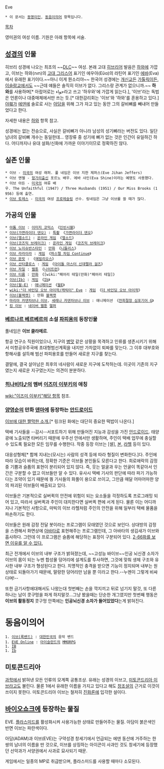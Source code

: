 Eve

 * 이 문서는 [[동명이인]], [[동음이의어]] 항목입니다.

[[목차]]

영미권의 여성 이름. 기원은 아래 항목에 서술.

== [[성경]]의 인물 ==
히브리 성경에 나오는 최초의 ~~[[DLC]]~~ 여성. 본래 고대 [[히브리어]] 발음은 [[하와]]에 가깝고, 이브는 하와(חוה)의 [[고대 그리스어]] 표기인 에우아(Εὔα)의 라틴어 표기인 [[에바]](Eva)에서 유래한 표기이다.~~아니 이게 뭔소리야~~ 한국어 성경에는 [[개신교]]든 [[가톨릭]]이든, [[이슬람교]]에서도 ~~근데 얘들은 솔직히 이브가 없다. 그리스랑 관계가 없으니까.~~ '''하와'''를 사용하며[* 아랍어로는 حواء라고 쓰고 '하우와'에 가깝게 읽는다.], '이브'라는 독법은 언론이나 대중매체에서만 쓰는 듯.[* 대한감리회는 '이브'와 '하와'를 혼용하고 있다.] [[야훼]]가 [[에덴]]에 솔로로 사는 [[아담]]을 위해 그가 자고 있는 동안 그의 갈비뼈를 빼내어 만들었다고 한다.

자세한 내용은 [[하와]] 항목 참고.

성경에는 없는 전승으로, 사실은 갈비뼈가 아니라 남성의 성기뼈라는 버전도 있다. 일단 남녀의 갈비뼈 개수는 동일한데... 영장류 중 성기에 뼈가 없는 것은 인간이 유일하긴 하다. 어디까지나 유대 설화/신화에 가까운 이야기이므로 정확하진 않다.

== 실존 인물 ==
 * 이브 - [[미국]]의 여성 래퍼. 풀 네임은 이브 지한 제퍼스(Eve Jihan Jeffers)
 * 이브 앤젤 - [[헝가리]]출신 포르노 배우. 에바 샤인(Eva Shine)이라는 예명도 사용했다.
 * 이브 아든 - [[미국]]의 여류 배우. The Unfaithful (1947) / Three Husbands (1951) / Our Miss Brooks (1956) 등에 출연.
 * [[이브 토레스]] - [[미국]]의 여성 [[프로레슬링]] 선수. 링네임은 그냥 이브를 쓸 때가 많다.

== 가공의 인물 ==
 * [[아톰 이브]] : [[이미지 코믹스]] 《[[인빈시블]]》
 * [[이브(가면라이더 덴오)]] : [[특촬]] 《[[가면라이더 덴오]]》
 * [[이브(엘소드)]] : [[온라인 게임]] 《[[엘소드]]》
 * [[이브(코즈믹 브레이크)]] : [[온라인 게임]] 《[[코즈믹 브레이크]]》
 * [[이브 노이슈반스타인]] : [[만화]] 《[[니들리스]]》
 * [[이브 라라이라]] : [[게임]] 《[[파스텔 차임 Continue]]》
 * [[이브 문릿]] : 《[[에빌리오스]]》
 * [[이브 산타클로스]] : [[게임]] 《[[아이돌 마스터 신데렐라 걸즈]]》
 * [[이브 자일]] : [[웹툰]] 《[[나이트런]]》
 * [[이브 티름]] : [[만화]] 《[wiki:"페어리 테일(만화)"페어리 테일]》
 * [[이브(Ib)]] : [[게임]] 《[[Ib]]》
 * [[이브(월-E)]] : [[애니메이션]] 《[[월E]]》
 * [[wiki:"더 바인딩 오브 아이작/캐릭터" Eve]] : [[게임]] 《[[더 바인딩 오브 아이작]]》
 * [[이브(블랙캣)]] : 만화 [[블랙캣(만화)|블랙캣]]
 * [[마리아 카덴차브나 이브]], [[세레나 카덴차브나 이브]] : 애니메이션 《[[전희절창 심포기어 G]]》
 * [[킹 이브]] : [[네이버 웹툰]] [[헬퍼]]

=== [[베르나르 베르베르]]의 소설 [[파피용]]의 등장인물 ===
풀네임은 '''이브 클라메르'''.

항공 연구소 직원이었으나, 지구의 [[병맛]] 같은 상황을 목격하고 인류를 생존시키기 위해서 미항공우주국에 초대형범선계획을 내지만 가차없이 퇴짜를 맞는다. 그 이후 대부호와 항해사를 설득해 범선 파피용호를 만들어 새로운 지구를 찾는다.

결말에, 결국 살아남은 최후의 네사람이 새로운 지구에 도착하는데. 이곳이 기존의 지구였는지 새로운 지구였는지는 의견이 분분하다.

=== [[히나비타♪]]의 멤버 [[이즈미 이부키]]의 애칭 ===
[[wiki:"이즈미 이부키"해당 항목]] 참조.

=== [[양영순]]의 만화 [[덴마]]에 등장하는 [[안드로이드]] ===
[http://comic.naver.com/webtoon/detail.nhn?titleId=119874&no=12&weekday=fri 이브에 대한 짤막한 소개.][* 링크된 화에는 대단히 중요한 떡밥이 나온다.]

택배 기사들을 --감시--서포트하기 위해 만들어진 지능과 감성을 가진 [[안드로이드]]. 태양광에 노출되면 타버리기 때문에 우주선 안에서만 생활하며, 주인이 택배 업무에 충실할 수 있도록 필요한 모든 임무를 수행한다. 작중 등장 이브는 [셀], [[본]], [[라헬]] 등이 있다.

대응성형체[* 함께 지내는(모시는) 사람의 성격 등에 따라 형질이 변화한다.]다. 주인에 따라 모습이 바뀌는데, 정확한 기준은 이브들 본인들도 모른다고 한다. 희로애락의 감정 중 기쁨과 슬픔의 표현이 분리되어 있지 않다. 즉, 웃는 얼굴과 우는 언굴이 똑같아서 인간은 구분할 수 없고 이브들만 알 수 있다. 유사시 택배 기사의 판단에 따라 파기 가능하다는 조약이 있기 때문에 퀑 기사들의 화풀이 용으로 쓰이고, 그만큼 매달 어마어마한 양의 파괴된 이브들이 배출되고 있다.

이브들은 기본적으로 실버퀵의 안전에 위험이 되는 요소들을 걱정하도록 프로그래밍 되어 있고, 따라서 실버퀵과 주인이 대치한다면 실버퀵 편에 서게 된다. 물론 이는 어디까지나 기본적인 사항으로, 마빅의 이브 라헬처럼 주인의 안전을 위해 일부러 택배 물품을 파손하기도 한다.

이브들은 원래 감정 전달 봇이라는 프로그램이 모태였던 것으로 보인다. 상대방의 감정을 스캔해서 화면상에 [[아바타]]로 표현해주는 프로그램인데, 그 아바타의 생김새가 이브와 흡사하다. 그런데 이 프로그램은 슬픔에 해당하는 표정이 구분되어 있다.  [http://comic.naver.com/webtoon/detail.nhn?titleId=119874&no=389&weekday=fri 2-66화를 보면 이유를 알 수 있다. ]

최근 전개에서 이브의 내부 구조가 밝혀졌는데, ~~고성능 바이브~~인공 뇌신경 소자가 이브의 몸이 되는 누멘 합성물 덩어리에 설계도를 투사하면, 그것에 맞춰 생체 구조와 유사한 내부 구조가 형성된다고 한다. 치명적인 충격을 받으면 기능이 정지되며 내부는 원상태로 되돌아가기 때문에, 말랑한 덩어리만 남을 뿐 이라고 한다.--누멘이 그렇게 비싸다며!-- 

또한 금기사항에대해서도 나왔는대 첫번째는 손을 깍지끼고 뒤로 넘기지 말것, 또 다른 하나는 남이 콧구멍을 파게 하지말것...그냥 봤을때는 단순한 개그였지만 첫번째 행동은 '''이브의 활동정지''' 콧구멍 안쪽에는 '''인공뇌신경 소자가 들어있었다'''는게 밝혀진다.
= 동음이의어 =
 1. [[이브(록밴드)]] : [[대한민국]]의 음악 밴드
 1. [[EVE Online]] : [[아이슬란드]]의 [[MMORPG]]
 1. [[IB]]
 1. [[Ib]]

== 미토콘드리아 ==
[[과학]]에서 밝혀낸 모든 인류의 모계쪽 공통조상. 유래는 성경의 이브고, [[미토콘드리아 이브]]라고도 불린다. 물론 1에서 유래한 이름을 가지고 있다고 해도 [[창조설]]의 근거로 이것이 쓰이지 못한다. 미토콘드리아 이브는 철저히 [[진화론]]에 입각한 설이다.

== [[바이오쇼크]]에 등장하는 물질 ==
EVE. [[플라스미드]]를 활성화시켜 사용가능한 상태로 만들어주는 물질. 아담이 붉은색인 반면 이브는 파란색이다.

아담(ADAM)과 이브(EVE)는 구약성경 창세기에서 언급되는 에덴 동산에 거주하는 한 쌍의 남녀의 이름을 딴 것으로, 이브를 상징하는 아이콘이 사과인 것도 창세기에 등장했던 선악과가 서양권에서 사과로 묘사되기 때문.

게임에서는 일종의 MP로 취급받으며, 플라스미드를 사용할 때마다 소모된다.
